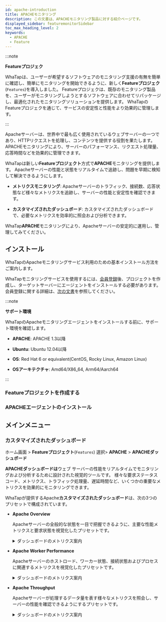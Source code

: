 ```yaml
---
id: apache-introduction
title: APACHEモニタリング
description: この文書は、APACHEモニタリング製品に対する紹介ページです。
displayed_sidebar: featuremonitorSidebar
toc_max_heading_level: 2
keywords:
  - APACHE
  - Feature
---
```



:::note

**Featureプロジェク**<ScrollToLink anchor='feature-project' />

WhaTapは、ユーザーが希望するソフトウェアのモニタリング支援の有無を簡単に確認し、簡単にモニタリングを開始できるように、新しく**Featureプロジェク**(<code class='Features'>Features</code>)を導入しました。 Featureプロジェクは、既存のモニタリング製品を、ユーザーがモニタリングしようとするソフトウェアに合わせてリパッケージし、最適化されたモニタリングソリューションを提供します。 WhaTapのFeatureプロジェクを通じて、サービスの安定性と性能をより効果的に管理します。 

:::

Apacheサーバーは、世界中で最も広く使用されているウェブサーバーの一つであり、HTTPリクエストを処理し、コンテンツを提供する役割を果たします。 APACHEモニタリングにより、サーバーのパフォーマンス、リクエスト処理量、応答時間などを効果的に管理できます。

WhaTapは新しい**Featureプロジェクト**方式で**APACHE**モニタリングを提供します。 Apacheサーバーの性能と状態をリアルタイムで追跡し、問題を早期に検知して解決できるようにします。

- **メトリクスモニタリング**: Apacheサーバーのトラフィック、接続数、応答状態など様々なメトリクスを追跡し、サーバーの性能と安定性を確認できます。

- **カスタマイズされたダッシュボード**: カスタマイズされたダッシュボードで、必要なメトリクスを効率的に照会および分析できます。

WhaTap**APACHE**モニタリングにより、Apacheサーバーの安定的に運用し、管理してみてください。

## インストール

WhaTapのApacheモニタリングサービス利用のための基本インストール方法をご案内します。 

WhaTapモニタリングサービスを使用するには、[会員登録](https://www.whatap.io/ja/)後、プロジェクトを作成し、ターゲットサーバーにエージェントをインストールする必要があります。 会員登録に関する詳細は、[次の文書](../account/account-manage)を参照してください。 

:::note 

**サポート環境**<ScrollToLink anchor='APACHE-supported-env' />

WhaTapのApacheモニタリングエージェントをインストールする前に、サポート環境を確認します。 

- **APACHE**: APACHE 1.3以降

- **Ubuntu**: Ubuntu 12.04以降

- **OS**: Red Hat 6 or equivalent(CentOS, Rocky Linux, Amazon Linux)

- **OSアーキテクチャ**: Amd64/X86_64, Arm64/Aarch64

:::

### Featureプロジェクトを作成する


<Createprojectintrov2 />

### APACHEエージェントのインストール

<InstallFeature name='APACHE エージェントインストール' />

## メインメニュー

### カスタマイズされたダッシュボード

ホーム画面 > **Featureプロジェクト**(<code class='Features'>Features</code>) 選択> **APACHE** > **APACHEダッシュボード**

**APACHEダッシュボードは**ウェブ サーバーの性能をリアルタイムでモニタリングおよび分析するために設計された視覚的ツールです。 様々な要求ステータスコード、メトリクス、トラフィック処理量、遅延時間など、いくつかの重要なメトリクスを効果的にモニタリングできます。 

WhaTapが提供するApache**カスタマイズされたダッシュボード**は、次の3つのプリセットで構成されています。 

- **Apache Overview**

  Apacheサーバーの全般的な状態を一目で把握できるように、主要な性能メトリクスと要求状態を視覚化したプリセットです。 

  <details>
  <summary>ダッシュボードのメトリクス案内</summary>

  #### **Apache Requests Status Code**

  <HttpStatus />

  #### **Apache Metrics**

  - **Apache Busy Workers**: リクエストを処理中のワーカーの数を表示します。

  - **Apache Idle Workers**: 待機中のワーカーの数を表示します。 

  - **Request Per Sec**: 1秒当たりに処理されたリクエストの数を表示します。 

  - **Bytes Per Sec**: 1秒当たりの送信データ量を表示します。 

  - **Bytes Per Request**: リクエストごとに送信されたデータ量を表示します。 

  - **Connections**: サーバーに接続されているクライアントの合計数を表示します。 

  - **Apache Scoreboard Waiting**: Apache scoreboardで、接続を待っている状態のリクエスト数を表示します。 

  #### **Domain Throughput**

  - **Response Bytes SUM**: サーバーが処理した合計応答バイト数を表示します。 

  - **Latency Average**: 平均の応答遅延時間を表示します。 

  </details>

- **Apache Worker Performance**

  Apacheサーバーのホストロード、ワーカー状態、接続状態およびプロセスに関連するメトリクスを視覚化したプリセットです。 

  <details>
  <summary>ダッシュボードのメトリクス案内</summary>

  #### **Host Load**

  - **CPULoad**: 現在のシステムの合計CPU負荷を表示します。

  - **CPUUser**: ユーザーモードで使用されたCPU時間比を表示します。 

  - **CPUSystem**: システムモードで使用されたCPU時間比を表示します。 

  - **CPUChildrenUser**: 子プロセスのユーザーモードで使用されたCPU時間を表示します。

  - **CPUChildrenSystem**: 子プロセスのシステムモードで使用されたCPU時間を表示します。

  #### **Workers**

  - **BusyWorkers**: 現在リクエストを処理している忙しいワーカー数を表示します。 

  - **IdleWorkers**: 現在待機中のワーカーの数を表示します。 

  - **GracefulWorkers**: 徐々に終了しているワーカーの数を表示します。 

  #### **Connections**

  - **ConnsTotal**: サーバーに接続されているクライアントの合計数を表示します。 

  - **ConnsAsyncWriting**: 非同期でデータをクライアントに書き込んでいる接続の数を表示します。

  - **ConnsAsyncClosing**: 非同期で接続を終了している状態の接続数を表示します。

  - **ConnsAsyncKeepAlive**: 非同期で接続を維持している状態の接続数を表示します。 

  #### **Apache Server**

  - **Processes**: サーバーで実行されているApacheプロセスの数を表示します。 

  - **Stopping**: 終了中のApacheプロセス数を表示します。 

  - **ParentServerMPMGeneration**: ApacheのMPM(Multi-Processing Module) 世帯番号を表示します。 Apacheは、様々な方法でリクエストを処理できますが、この値はその世帯の変更を追跡するために使用されます。

  - **ParentServerConfigGeneration**: サーバー設定が変更された後に再ロードされた回数を表示します。 設定の変更後にサーバーが再起動したり、設定を適用したりする頻度が分かります。

  </details>

- **Apache Throughput** 

  Apacheサーバーが処理するデータ量を表す様々なメトリクスを照会し、サーバーの性能を確認できるようにするプリセットです。 

  <details>
  <summary>ダッシュボードのメトリクス案内</summary>

  #### **Throughput**

  - **TotalBytes**: サーバーが処理した合計バイト数を表示します。 これは、サーバーが処理したデータ量を確認する重要なメトリクスです。

  - **TotalAccesses**: サーバーが処理したリクエストの合計数を表示します。 トラフィック全体を把握するのに役立つメトリクスです。

  - **TotalDuration**: すべてのリクエストに対してサーバーが使用した合計時間(ミリ秒)を表示します。 リクエストの処理に必要な合計時間を確認できます。

  - **BytesPerSec**: 1秒当たりの処理されたデータバイト数を表示します。 サーバーのデータ処理速度を確認できます。

  - **BytesPerReq**: リクエストごとに処理されたバイト数を表示します。 各リクエストが処理したデータ量を分析するのに役立ちます。

  - **ReqPerSec**: 1秒当たりに処理されたリクエスト数を表示します。 サーバーのリクエスト処理速度をリアルタイムでモニタリングできます。

  - **DurationPerReq**: リクエストごとの処理にかかった時間を表示します。 このメトリクスにより、応答の遅延時間を特定できます。

  #### **Score Boards**

  - **scboard_open**: 現在開いているワーカーの数を表示します。 ワーカーがリクエストを処理するために準備された状態です。

  - **scboard_reading**: リクエストデータを読み込んでいるワーカーの数を表示します。 クライアントからデータを受信している状態です。

  - **scboard_sending**: 応答データを送信しているワーカーの数を表示します。 クライアントにデータを転送している状態です。

  - **scboard_waiting**: リクエストを待っているワーカーの数を表示します。 Keep-alive状態で接続が維持されており、新しいリクエストを待っている状態です。

  - **scboard_dnslookup**: DNS照会作業中のワーカー数を表示します。

  - **scboard_starting**: 新しく開始されているワーカー数を表示します。 新しいプロセスが作成されるか、ワーカーが初期化されている状態です。

  - **scboard_idle_cleanup**: 待機中のワーカーを整理するステータスを表示します。

  - **scboard_keepalive**: Keep-alive状態で接続が維持されているワーカーの数を表示します。

  </details>
